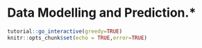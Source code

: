# Data Modelling and Prediction.* {#modelling}

<script src="files/js/dcl.js"></script>
```r
tutorial::go_interactive(greedy=TRUE)
knitr::opts_chunk$set(echo = TRUE,error=TRUE)
```

